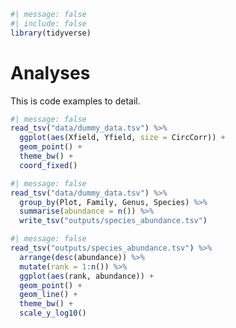 ```r
#| message: false
#| include: false
library(tidyverse)
```

# Analyses

This is code examples to detail.

```r
#| message: false
read_tsv("data/dummy_data.tsv") %>% 
  ggplot(aes(Xfield, Yfield, size = CircCorr)) +
  geom_point() +
  theme_bw() +
  coord_fixed()
```

```r
#| message: false
read_tsv("data/dummy_data.tsv") %>% 
  group_by(Plot, Family, Genus, Species) %>% 
  summarise(abundance = n()) %>% 
  write_tsv("outputs/species_abundance.tsv")
```

```r
#| message: false
read_tsv("outputs/species_abundance.tsv") %>% 
  arrange(desc(abundance)) %>% 
  mutate(rank = 1:n()) %>% 
  ggplot(aes(rank, abundance)) +
  geom_point() +
  geom_line() +
  theme_bw() +
  scale_y_log10()
```
